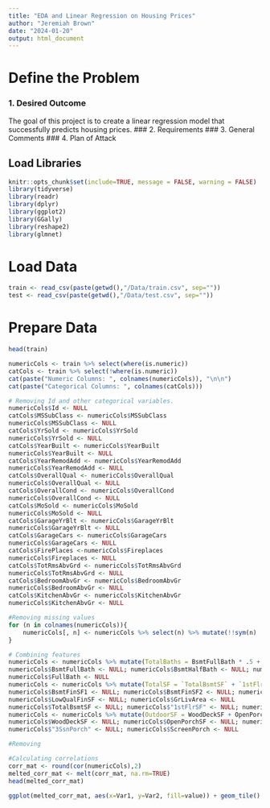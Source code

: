 ```yaml
---
title: "EDA and Linear Regression on Housing Prices"
author: "Jeremiah Brown"
date: "2024-01-20"
output: html_document
---
```


# Define the Problem
### 1. Desired Outcome
The goal of this project is to create a linear regression model that successfully predicts housing prices. 
### 2. Requirements
### 3. General Comments
### 4. Plan of Attack 

## Load Libraries 
```r
knitr::opts_chunk$set(include=TRUE, message = FALSE, warning = FALSE)
library(tidyverse)
library(readr)
library(dplyr)
library(ggplot2)
library(GGally)
library(reshape2)
library(glmnet)
```


# Load Data

```r
train <- read_csv(paste(getwd(),"/Data/train.csv", sep=""))
test <- read_csv(paste(getwd(),"/Data/test.csv", sep=""))
```

# Prepare Data

```r
head(train)
```
```r
numericCols <- train %>% select(where(is.numeric))
catCols <- train %>% select(!where(is.numeric))
cat(paste("Numeric Columns: ", colnames(numericCols)), "\n\n")
cat(paste("Categorical Columns: ", colnames(catCols)))
```
```r
# Removing Id and other categorical variables.
numericCols$Id <- NULL
catCols$MSSubClass <- numericCols$MSSubClass
numericCols$MSSubClass <- NULL
catCols$YrSold <- numericCols$YrSold
numericCols$YrSold <- NULL
catCols$YearBuilt <- numericCols$YearBuilt
numericCols$YearBuilt <- NULL
catCols$YearRemodAdd <- numericCols$YearRemodAdd
numericCols$YearRemodAdd <- NULL
catCols$OverallQual <- numericCols$OverallQual
numericCols$OverallQual <- NULL
catCols$OverallCond <- numericCols$OverallCond
numericCols$OverallCond <- NULL
catCols$MoSold <- numericCols$MoSold
numericCols$MoSold <- NULL
catCols$GarageYrBlt <- numericCols$GarageYrBlt
numericCols$GarageYrBlt <- NULL
catCols$GarageCars <- numericCols$GarageCars
numericCols$GarageCars <- NULL
catCols$FirePlaces <-numericCols$Fireplaces
numericCols$Fireplaces <- NULL
catCols$TotRmsAbvGrd <- numericCols$TotRmsAbvGrd
numericCols$TotRmsAbvGrd <- NULL
catCols$BedroomAbvGr <- numericCols$BedroomAbvGr
numericCols$BedroomAbvGr <- NULL
catCols$KitchenAbvGr <- numericCols$KitchenAbvGr
numericCols$KitchenAbvGr <- NULL
```

```r
#Removing missing values
for (n in colnames(numericCols)){
    numericCols[, n] <- numericCols %>% select(n) %>% mutate(!!sym(n) := ifelse(is.na(!!sym(n)), median(!!sym(n), na.rm = TRUE), !!sym(n)))
}
```

```r
# Combining features
numericCols <- numericCols %>% mutate(TotalBaths = BsmtFullBath * .5 + HalfBath * .5 + BsmtFullBath + FullBath)
numericCols$BsmtFullBath <- NULL; numericCols$BsmtHalfBath <- NULL; numericCols$HalfBath <- NULL; 
numericCols$FullBath <- NULL
numericCols <- numericCols %>% mutate(TotalSF = `TotalBsmtSF` + `1stFlrSF` + `2ndFlrSF` + GrLivArea + LowQualFinSF)
numericCols$BsmtFinSF1 <- NULL; numericCols$BsmtFinSF2 <- NULL; numericCols$BsmtUnfSF <- NULL; 
numericCols$LowQualFinSF <- NULL; numericCols$GrLivArea <- NULL
numericCols$TotalBsmtSF <- NULL; numericCols$"1stFlrSF" <- NULL; numericCols$"2ndFlrSF" <- NULL
numericCols <- numericCols %>% mutate(OutdoorSF = WoodDeckSF + OpenPorchSF + EnclosedPorch + `3SsnPorch` + ScreenPorch)
numericCols$WoodDeckSF <- NULL; numericCols$OpenPorchSF <- NULL; numericCols$EnclosedPorch <- NULL
numericCols$"3SsnPorch" <- NULL; numericCols$ScreenPorch <- NULL
```

```r
#Removing 

```

```r
#Calculating correlations
corr_mat <- round(cor(numericCols),2)
melted_corr_mat <- melt(corr_mat, na.rm=TRUE)
head(melted_corr_mat)
```

```r
ggplot(melted_corr_mat, aes(x=Var1, y=Var2, fill=value)) + geom_tile()
```

